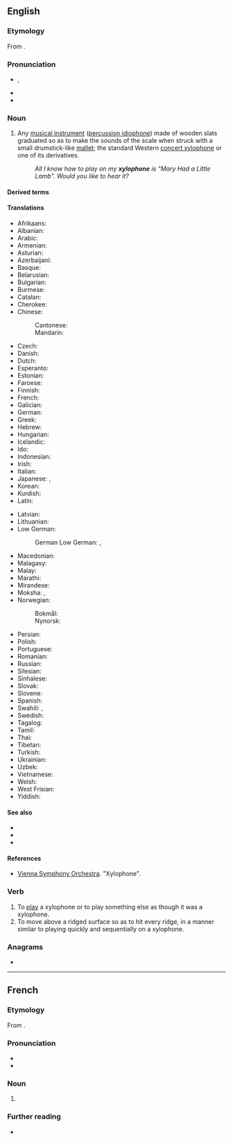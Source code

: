 {{also|Xylophone}}
==English==
{{wikipedia}}

===Etymology===
From {{confix|en|xylo|t1=of wood|phone|t2=sound}}.

===Pronunciation===
* {{enPR|zīʹlə-fōn'}}, {{IPA|/ˈzaɪ.lə.ˌfəʊn/|lang=en}}
* {{audio|En-us-xylophone.ogg|Audio (US)|lang=en}}
* {{hyphenation|xy|lo|phone|lang=en}}

===Noun===
{{en-noun}}

# {{lb|en|musical instrument}} Any [[musical instrument]] ([[percussion idiophone]]) made of wooden slats graduated so as to make the sounds of the scale when struck with a small drumstick-like [[mallet]]; the standard Western [[concert xylophone]] or one of its derivatives.
#: ''All I know how to play on my '''xylophone''' is "Mary Had a Little Lamb". Would you like to hear it?''

====Derived terms====
{{der4|concert xylophone|metal xylophone|stone xylophone|xylophonist|lang=en}}

====Translations====
{{trans-top|musical instrument}}
* Afrikaans: {{t|af|xilofoon}}
* Albanian: {{t+|sq|ksilofon}}
* Arabic: {{t|ar|زَايْلُفُون|m|tr=zaylufūn}}
* Armenian: {{t+|hy|քսիլոֆոն}}
* Asturian: {{t|ast|xilófonu|m}}
* Azerbaijani: {{t|az|ksilofon}}
* Basque: {{t|eu|xilofono}}
* Belarusian: {{t|be|ксілафон|m}}
* Bulgarian: {{t|bg|ксилофон|m}}
* Burmese: {{t+|my|ပတ္တလား}}
* Catalan: {{t+|ca|xilòfon|m}}
* Cherokee: {{t|chr|ᎠᏓ ᏗᎦᎾᎵ ᏗᎬᏅᏍᏙᏗ}}
* Chinese:
*: Cantonese: {{t|yue|木琴|tr=muk6 kam4}}
*: Mandarin: {{t+|cmn|木琴|tr=mùqín|sc=Hani}}
* Czech: {{t+|cs|xylofon|m}}
* Danish: {{t+|da|xylofon|c}}
* Dutch: {{t+|nl|xylofoon|m}}
* Esperanto: {{t|eo|ksilofono}}
* Estonian: {{t|et|ksülofon}}
* Faroese: {{t|fo|sylofon|f}}
* Finnish: {{t+|fi|ksylofoni}}
* French: {{t+|fr|xylophone|m}}
* Galician: {{t+|gl|xilófono|m}}
* German: {{t+|de|Xylophon|n}}
* Greek: {{t+|el|ξυλόφωνο|n}}
* Hebrew: {{t+|he|קסילופון|m|tr=ksilofón}}
* Hungarian: {{t+|hu|xilofon}}
* Icelandic: {{t|is|sílófónn|m}}
* Ido: {{t+|io|xilofono}}
* Indonesian: {{t+|id|xilofon}}
* Irish: {{t|ga|xileafón|m}}
* Italian: {{t+|it|xilofono|m}}
* Japanese: {{t+|ja|木琴|tr=もっきん, mokkin}}, {{t|ja|シロフォン|tr=shirofon}}
* Korean: {{t+|ko|실로폰}}
* Kurdish: {{t+|ku|darînk}}
* Latin: {{t|la|xylophonium|n}}
{{trans-mid}}
* Latvian: {{t|lv|ksilofons|m}}
* Lithuanian: {{t|lt|ksilofonas|m}}
* Low German:
*: German Low German: {{t|nds-de|Xylophon}}, {{t|nds-de|Xylofon}}
* Macedonian: {{t|mk|ксилофон|m}}
* Malagasy: {{t+|mg|atranatrana}}
* Malay: {{t+|ms|xilofon}}
* Marathi: {{t|mr|जाय्लोफोन|m|tr=zāylofona|sc=Deva}}
* Mirandese: {{t|mwl|xilofone}}
* Moksha: {{t|mdf|кальхциямат}}, {{t|mdf|ксилофон}}
* Norwegian:
*: Bokmål: {{t|nb|xylofon|m}}
*: Nynorsk: {{t|nn|xylofon|m}}
* Persian: {{t|fa|سنتور چوبی}}
* Polish: {{t+|pl|ksylofon|m-in}}
* Portuguese: {{t+|pt|xilofone|m}}
* Romanian: {{t+|ro|xilofon|m}}
* Russian: {{t+|ru|ксилофо́н|m}}
* Silesian: {{t|szl|ksylofůn}}
* Sinhalese: {{t|si|සයිලොෆෝන්}}
* Slovak: {{t|sk|xylofón|m}}
* Slovene: {{t+|sl|ksilofon|m}}
* Spanish: {{t+|es|xilófono|m}}
* Swahili: {{t|sw|zilofoni}}, {{t|sw|marimba ya kizungu}}
* Swedish: {{t+|sv|xylofon|c}}
* Tagalog: {{t|tl|silopono}}
* Tamil: {{t|ta|சுரம் இசைவி}}
* Thai: {{t|th|ไซโลโฟน|tr=sai-loh-fohn}}
* Tibetan: {{t|bo|ཤིང་དཀྲོལ།}}
* Turkish: {{t+|tr|ksilofon}}
* Ukrainian: {{t|uk|ксилофо́н|m}}
* Uzbek: {{t|uz|ksilofon}}
* Vietnamese: {{t|vi|mộc cầm}}
* Welsh: {{t|cy|seiloffon|m}}
* West Frisian: {{t|fy|ksylofoan}}
* Yiddish: {{t|yi|קסילאָפֿאָן|m}}
{{trans-bottom}}

====See also====
* {{l|en|glockenspiel}}
* {{l|en|marimba}}
* {{l|en|vibraphone}}

====References====
* [https://www.vsl.co.at/en/Percussions/Xylophone Vienna Symphony Orchestra]. "Xylophone".

===Verb===
{{en-verb|xylophones|xylophoning|xylophoned}}

# To [[play]] a xylophone or to play something else as though it was a xylophone.
# To move above a ridged surface so as to hit every ridge, in a manner similar to playing quickly and sequentially on a xylophone.

===Anagrams===
* {{anagrams|en|a=ehlnoopxy|oxyphenol}}

----

==French==

===Etymology===
From {{confix|fr|xylo|phone}}.

===Pronunciation===
* {{fr-IPA||ksilofone}}
* {{audio|Fr-xylophone.ogg|audio|lang=fr}}

===Noun===
{{fr-noun|m}}

# {{l|en|xylophone}}

===Further reading===
* {{R:TLFi}}